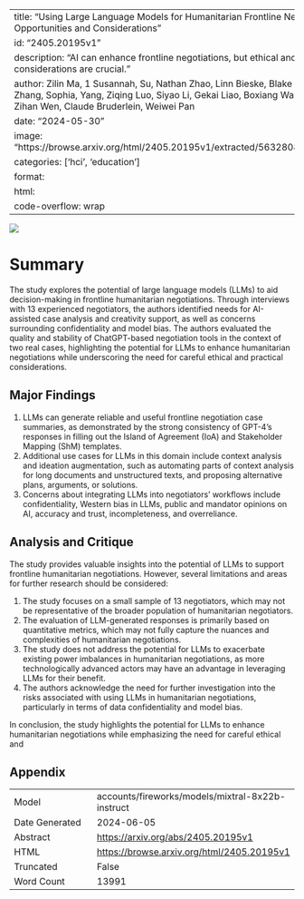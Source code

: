 
---
title: "Using Large Language Models for Humanitarian Frontline Negotiation: Opportunities and Considerations"
id: "2405.20195v1"
description: "AI can enhance frontline negotiations, but ethical and practical considerations are crucial."
author: Zilin Ma, 1 Susannah, Su, Nathan Zhao, Linn Bieske, Blake Bullwinkel, Yanyi Zhang, Sophia, Yang, Ziqing Luo, Siyao Li, Gekai Liao, Boxiang Wang, Jinglun Gao, Zihan Wen, Claude Bruderlein, Weiwei Pan
date: "2024-05-30"
image: "https://browse.arxiv.org/html/2405.20195v1/extracted/5632808/Flowchart.png"
categories: ['hci', 'education']
format:
  html:
    code-overflow: wrap
---

![](https://browse.arxiv.org/html/2405.20195v1/extracted/5632808/Flowchart.png)

# Summary

The study explores the potential of large language models (LLMs) to aid decision-making in frontline humanitarian negotiations. Through interviews with 13 experienced negotiators, the authors identified needs for AI-assisted case analysis and creativity support, as well as concerns surrounding confidentiality and model bias. The authors evaluated the quality and stability of ChatGPT-based negotiation tools in the context of two real cases, highlighting the potential for LLMs to enhance humanitarian negotiations while underscoring the need for careful ethical and practical considerations.

## Major Findings

1. LLMs can generate reliable and useful frontline negotiation case summaries, as demonstrated by the strong consistency of GPT-4's responses in filling out the Island of Agreement (IoA) and Stakeholder Mapping (ShM) templates.
2. Additional use cases for LLMs in this domain include context analysis and ideation augmentation, such as automating parts of context analysis for long documents and unstructured texts, and proposing alternative plans, arguments, or solutions.
3. Concerns about integrating LLMs into negotiators' workflows include confidentiality, Western bias in LLMs, public and mandator opinions on AI, accuracy and trust, incompleteness, and overreliance.

## Analysis and Critique

The study provides valuable insights into the potential of LLMs to support frontline humanitarian negotiations. However, several limitations and areas for further research should be considered:

1. The study focuses on a small sample of 13 negotiators, which may not be representative of the broader population of humanitarian negotiators.
2. The evaluation of LLM-generated responses is primarily based on quantitative metrics, which may not fully capture the nuances and complexities of humanitarian negotiations.
3. The study does not address the potential for LLMs to exacerbate existing power imbalances in humanitarian negotiations, as more technologically advanced actors may have an advantage in leveraging LLMs for their benefit.
4. The authors acknowledge the need for further investigation into the risks associated with using LLMs in humanitarian negotiations, particularly in terms of data confidentiality and model bias.

In conclusion, the study highlights the potential for LLMs to enhance humanitarian negotiations while emphasizing the need for careful ethical and

## Appendix

|          |          |
|----------|----------|
| Model     | accounts/fireworks/models/mixtral-8x22b-instruct       |
| Date Generated     | 2024-06-05       |
| Abstract | [https://arxiv.org/abs/2405.20195v1](https://arxiv.org/abs/2405.20195v1)        |
| HTML     | [https://browse.arxiv.org/html/2405.20195v1](https://browse.arxiv.org/html/2405.20195v1)       |
| Truncated       | False       |
| Word Count       | 13991       |